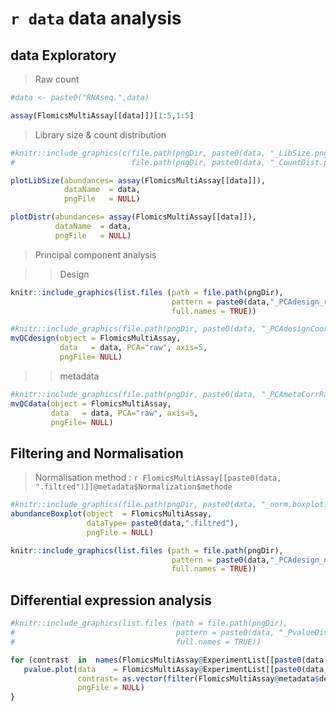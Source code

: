 

# `r data` data analysis

## data Exploratory

> Raw count

```r
#data <- paste0("RNAseq.",data)

assay(FlomicsMultiAssay[[data]])[1:5,1:5]

```


> Library size & count distribution

```r
#knitr::include_graphics(c(file.path(pngDir, paste0(data, "_LibSize.png")), 
#                          file.path(pngDir, paste0(data, "_CountDist.png"))))

plotLibSize(abundances= assay(FlomicsMultiAssay[[data]]), 
            dataName  = data, 
            pngFile   = NULL)

plotDistr(abundances= assay(FlomicsMultiAssay[[data]]),
          dataName  = data, 
          pngFile   = NULL)

```

> Principal component analysis

>> Design 

```r
knitr::include_graphics(list.files (path = file.path(pngDir), 
                                    pattern = paste0(data,"_PCAdesign_raw_PC"), 
                                    full.names = TRUE))
```


```r
#knitr::include_graphics(file.path(pngDir, paste0(data, "_PCAdesignCoordRaw.png")))
mvQCdesign(object = FlomicsMultiAssay,
           data   = data, PCA="raw", axis=5, 
           pngFile= NULL) 
```

>> metadata

```r

#knitr::include_graphics(file.path(pngDir, paste0(data, "_PCAmetaCorrRaw.png")))
mvQCdata(object = FlomicsMultiAssay,
         data   = data, PCA="raw", axis=5, 
         pngFile= NULL) 

```

## Filtering and Normalisation

> Normalisation method : `r FlomicsMultiAssay[[paste0(data, ".filtred")]]@metadata$Normalization$methode`

```r
#knitr::include_graphics(file.path(pngDir, paste0(data, "_norm.boxplot.png")))
abundanceBoxplot(object  = FlomicsMultiAssay, 
                 dataType= paste0(data,".filtred"), 
                 pngFile = NULL)

```


```r
knitr::include_graphics(list.files (path = file.path(pngDir), 
                                    pattern = paste0(data,"_PCAdesign_norm_PC"), 
                                    full.names = TRUE))

```

## Differential expression analysis 

```r
#knitr::include_graphics(list.files (path = file.path(pngDir), 
#                                    pattern = paste0(data, "_PvalueDistribution"), 
#                                    full.names = TRUE))

for (contrast  in  names(FlomicsMultiAssay@ExperimentList[[paste0(data,".filtred")]]@metadata[["AnaDiffDeg"]])) {
   pvalue.plot(data    = FlomicsMultiAssay@ExperimentList[[paste0(data,".filtred")]]@metadata[["AnaDiffDeg"]][[contrast]], 
               contrast= as.vector(filter(FlomicsMultiAssay@metadata$design@Contrasts.List , idContrast == contrast)$hypoth),
               pngFile = NULL) 
}


```
